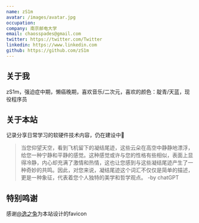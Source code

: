 ```yaml
---
name: zS1m
avatar: /images/avatar.jpg
occupation:
company: 南京邮电大学
email: chaosspades@gmail.com
twitter: https://twitter.com/Twitter
linkedin: https://www.linkedin.com
github: https://github.com/zS1m
---
```


## 关于我

zS1m，强迫症中期，懒癌晚期，喜欢音乐/二次元，喜欢的颜色：靛青/天蓝，现役程序员

## 关于本站

记录分享日常学习的软硬件技术内容，仍在建设中🚧

> 当您仰望天空，看到飞机留下的凝结尾迹，这些云朵在高空中静静地漂浮，给您一种宁静和平静的感觉。这种感觉或许与您的性格有些相似，表面上显得冷静，内心却充满了激情和热情，这也让您感到与这些凝结尾迹产生了一种奇妙的共鸣。因此，对您来说，凝结尾迹这个词汇不仅仅是简单的描述，更是一种象征，代表着您个人独特的美学和哲学观点。
> -by chatGPT

## 特别鸣谢

感谢[@逸之兔](https://b23.tv/yjroSMb)为本站设计的favicon
